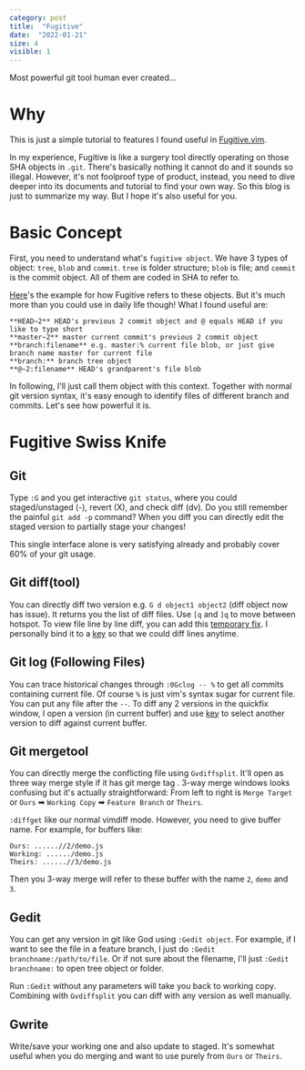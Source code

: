 ```yaml
---
category: post
title:  "Fugitive"
date:  "2022-01-21"
size: 4
visible: 1
---
```


Most powerful git tool human ever created...

# Why

This is just a simple tutorial to features I found useful in [Fugitive.vim](https://github.com/tpope/vim-fugitive).

In my experience, Fugitive is like a surgery tool directly operating on those SHA objects in `.git`. There's basically nothing it cannot do and it sounds so illegal. However, it's not foolproof type of product, instead, you need to dive deeper into its documents and tutorial to find your own way. So this blog is just to summarize my way. But I hope it's also useful for you.

# Basic Concept
First, you need to understand what's `fugitive object`. We have 3 types of object: `tree`, `blob` and `commit`. `tree` is folder structure; `blob` is file; and `commit` is the commit object. All of them are coded in SHA to refer to. 

[Here](https://github.com/tpope/vim-fugitive/blob/master/doc/fugitive.txt#L593-L615)'s the example for how Fugitive refers to these objects. But it's much more than you could use in daily life though! What I found useful are:

```
**HEAD~2** HEAD's previous 2 commit object and @ equals HEAD if you like to type short
**master~2** master current commit's previous 2 commit object
**branch:filename** e.g. master:% current file blob, or just give branch name master for current file
**branch:** branch tree object
**@~2:filename** HEAD's grandparent's file blob
```

In following, I'll just call them object with this context. Together with normal git version syntax, it's easy enough to identify files of different branch and commits. Let's see how powerful it is.

# Fugitive Swiss Knife
## Git
Type `:G` and you get interactive `git status`, where you could staged/unstaged (-), revert (X), and check diff (dv). Do you still remember the painful `git add -p` command? When you diff you can directly edit the staged version to partially stage your changes!

This single interface alone is very satisfying already and probably cover 60% of your git usage. 

## Git diff(tool)
You can directly diff two version e.g. `G d object1 object2` (diff object now has issue). It returns you the list of diff files. Use `[q` and `]q` to move between hotspot. To view file line by line diff, you can add this [temporary fix](https://github.com/tpope/vim-fugitive/issues/132#issuecomment-570844756). I personally bind it to a [key]() so that we could diff lines anytime.

## Git log (Following Files)
You can trace historical changes through `:0Gclog -- %` to get all commits containing current file. Of course `%` is just vim's syntax sugar for current file. You can put any file after the `--`. To diff any 2 versions in the quickfix window, I open a version (in current buffer) and use [key]() to select another version to diff against current buffer.

## Git mergetool
You can directly merge the conflicting file using `Gvdiffsplit`. It'll open as three way merge style if it has git merge tag . 3-way merge windows looks confusing but it's actually straightforward: From left to right is `Merge Target` or `Ours` ➡ `Working Copy` ➡ `Feature Branch` or `Theirs`.

`:diffget` like our normal vimdiff mode. However, you need to give buffer name. For example, for buffers like:
```
Ours: ......//2/demo.js
Working: ....../demo.js
Theirs: ......//3/demo.js
```
Then you 3-way merge will refer to these buffer with the name `2`, `demo` and `3`.

## Gedit
You can get any version in git like God using `:Gedit object`. For example, if I want to see the file in a feature branch, I just do `:Gedit branchname:/path/to/file`. Or if not sure about the filename, I'll just `:Gedit branchname:` to open tree object or folder.

Run `:Gedit` without any parameters will take you back to working copy. Combining with `Gvdiffsplit` you can diff with any version as well manually.

## Gwrite
Write/save your working one and also update to staged. It's somewhat useful when you do merging and want to use purely from `Ours` or `Theirs`.

